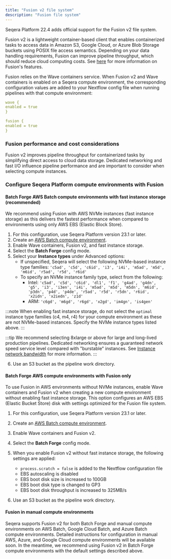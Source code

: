 ```yaml
---
title: "Fusion v2 file system"
description: "Fusion file system"
---
```


Seqera Platform 22.4 adds official support for the Fusion v2 file system.

Fusion v2 is a lightweight container-based client that enables containerized tasks to access data in Amazon S3, Google Cloud, or Azure Blob Storage buckets using POSIX file access semantics. Depending on your data handling requirements, Fusion can improve pipeline throughput, which should reduce cloud computing costs. See [here](https://docs.seqera.io/fusion) for more information on Fusion's features.

Fusion relies on the Wave containers service. When Fusion v2 and Wave containers is enabled on a Seqera compute environment, the corresponding configuration values are added to your Nextflow config file when running pipelines with that compute environment:

```yaml
wave {
enabled = true
}

fusion {
enabled = true
}
```

### Fusion performance and cost considerations

Fusion v2 improves pipeline throughput for containerized tasks by simplifying direct access to cloud data storage. Dedicated networking and fast I/O influence pipeline performance and are important to consider when selecting compute instances.

### Configure Seqera Platform compute environments with Fusion

#### Batch Forge AWS Batch compute environments with fast instance storage (recommended)

We recommend using Fusion with AWS NVMe instances (fast instance storage) as this delivers the fastest performance when compared to environments using only AWS EBS (Elastic Block Store).

1. For this configuration, use Seqera Platform version 23.1 or later.
2. Create an [AWS Batch compute environment](../../compute-envs/aws-batch.mdx#tower-forge).
3. Enable Wave containers, Fusion v2, and fast instance storage.
4. Select the **Batch Forge** config mode.
5. Select your **Instance types** under Advanced options:
   - If unspecified, Seqera will select the following NVMe-based instance type families: `'c5ad', 'c5d', 'c6id', 'i3', 'i4i', 'm5ad', 'm5d', 'm6id', 'r5ad', 'r5d', 'r6id'`
   - To specify an NVMe instance family type, select from the following:
     - Intel: `'c5ad', 'c5d', 'c6id', 'dl1', 'f1', 'g4ad', 'g4dn', 'g5', 'i3', 'i3en', 'i4i', 'm5ad', 'm5d', 'm5dn', 'm6id', 'p3dn', 'p4d', 'p4de', 'r5ad', 'r5d', 'r5dn', 'r6id', 'x2idn', 'x2iedn', 'z1d'`
     - ARM: `'c6gd', 'm6gd', 'r6gd', 'x2gd', 'im4gn', 'is4gen'`

:::note
When enabling fast instance storage, do not select the `optimal` instance type families (c4, m4, r4) for your compute environment as these are not NVMe-based instances. Specify the NVMe instance types listed above.
:::

:::tip
We recommend selecting 8xlarge or above for large and long-lived production pipelines. Dedicated networking ensures a guaranteed network speed service level compared with "burstable" instances. See [Instance network bandwidth](https://docs.aws.amazon.com/AWSEC2/latest/UserGuide/ec2-instance-network-bandwidth.html) for more information.
:::

6. Use an S3 bucket as the pipeline work directory.

#### Batch Forge AWS compute environments with Fusion only

To use Fusion in AWS environments without NVMe instances, enable Wave containers and Fusion v2 when creating a new compute environment without enabling fast instance storage. This option configures an AWS EBS (Elastic Bucket Store) disk with settings optimized for the Fusion file system.

1. For this configuration, use Seqera Platform version 23.1 or later.
2. Create an [AWS Batch compute environment](../../compute-envs/aws-batch.mdx#tower-forge).
3. Enable Wave containers and Fusion v2.
4. Select the **Batch Forge** config mode.
5. When you enable Fusion v2 without fast instance storage, the following settings are applied:

   - `process.scratch = false` is added to the Nextflow configuration file
   - EBS autoscaling is disabled
   - EBS boot disk size is increased to 100GB
   - EBS boot disk type is changed to GP3
   - EBS boot disk throughput is increased to 325MB/s

6. Use an S3 bucket as the pipeline work directory.

#### Fusion in manual compute environments

Seqera supports Fusion v2 for both Batch Forge and manual compute environments on AWS Batch, Google Cloud Batch, and Azure Batch compute environments. Detailed instructions for configuration in manual AWS, Azure, and Google Cloud compute environments will be available soon. In the meantime, we recommend using Fusion v2 in Batch Forge compute environments with the default settings described above.
